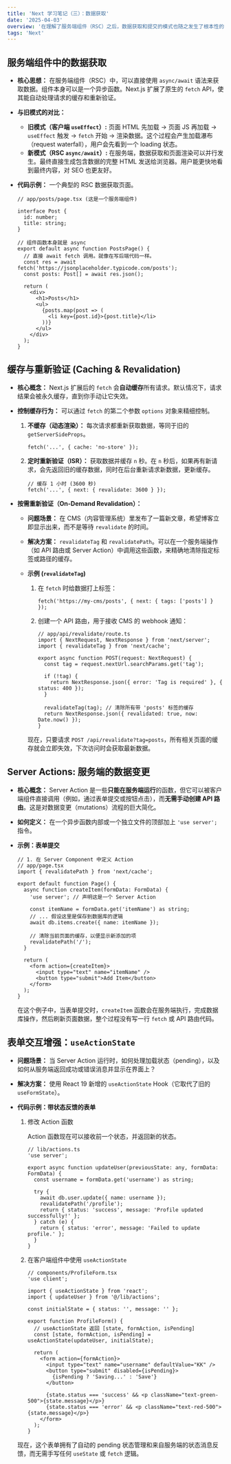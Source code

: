 ```yaml
---
title: 'Next 学习笔记（三）：数据获取'
date: '2025-04-03'
overview: '在理解了服务端组件（RSC）之后，数据获取和提交的模式也随之发生了根本性的变化。旧的 useEffect + fetch 模式不再是首选，新的模式将数据获取和变更更多地放在服务端处理，以获得更好的性能和更简洁的代码。'
tags: 'Next'
---
```


## 服务端组件中的数据获取

- **核心思想：** 在服务端组件（RSC）中，可以直接使用 `async/await` 语法来获取数据。组件本身可以是一个异步函数。Next.js 扩展了原生的 `fetch` API，使其能自动处理请求的缓存和重新验证。

- **与旧模式的对比：**

  - **旧模式（客户端 `useEffect`）:** 页面 HTML 先加载 -> 页面 JS 再加载 -> `useEffect` 触发 -> `fetch` 开始 -> 渲染数据。这个过程会产生加载瀑布（request waterfall），用户会先看到一个 loading 状态。
  - **新模式（RSC `async/await`）:** 在服务端，数据获取和页面渲染可以并行发生。最终直接生成包含数据的完整 HTML 发送给浏览器。用户能更快地看到最终内容，对 SEO 也更友好。

- **代码示例：** 一个典型的 RSC 数据获取页面。

  ```tsx
  // app/posts/page.tsx (这是一个服务端组件)
  
  interface Post {
    id: number;
    title: string;
  }
  
  // 组件函数本身就是 async
  export default async function PostsPage() {
    // 直接 await fetch 调用。就像在写后端代码一样。
    const res = await fetch('https://jsonplaceholder.typicode.com/posts');
    const posts: Post[] = await res.json();
  
    return (
      <div>
        <h1>Posts</h1>
        <ul>
          {posts.map(post => (
            <li key={post.id}>{post.title}</li>
          ))}
        </ul>
      </div>
    );
  }
  ```

## 缓存与重新验证 (Caching & Revalidation)

- **核心概念：** Next.js 扩展后的 `fetch` 会**自动缓存**所有请求。默认情况下，请求结果会被永久缓存，直到你手动让它失效。

- **控制缓存行为：** 可以通过 `fetch` 的第二个参数 `options` 对象来精细控制。

  1. **不缓存（动态渲染）：** 每次请求都重新获取数据，等同于旧的 `getServerSideProps`。

     ```tsx
     fetch('...', { cache: 'no-store' });
     ```

  2. **定时重新验证（ISR）：** 获取数据并缓存 `n` 秒。在 `n` 秒后，如果再有新请求，会先返回旧的缓存数据，同时在后台重新请求新数据，更新缓存。

     ```tsx
     // 缓存 1 小时 (3600 秒)
     fetch('...', { next: { revalidate: 3600 } });
     ```

- **按需重新验证（On-Demand Revalidation）：**

  - **问题场景：** 在 CMS（内容管理系统）里发布了一篇新文章，希望博客立即显示出来，而不是等待 `revalidate` 的时间。

  - **解决方案：** `revalidateTag` 和 `revalidatePath`。可以在一个服务端操作（如 API 路由或 Server Action）中调用这些函数，来精确地清除指定标签或路径的缓存。

  - **示例 (`revalidateTag`)**

    1. 在 `fetch` 时给数据打上标签：

       ```tsx
       fetch('https://my-cms/posts', { next: { tags: ['posts'] } });
       ```

    2. 创建一个 API 路由，用于接收 CMS 的 webhook 通知：

       ```tsx
       // app/api/revalidate/route.ts
       import { NextRequest, NextResponse } from 'next/server';
       import { revalidateTag } from 'next/cache';
       
       export async function POST(request: NextRequest) {
         const tag = request.nextUrl.searchParams.get('tag');
       
         if (!tag) {
           return NextResponse.json({ error: 'Tag is required' }, { status: 400 });
         }
       
         revalidateTag(tag); // 清除所有带 'posts' 标签的缓存
         return NextResponse.json({ revalidated: true, now: Date.now() });
       }
       ```

    现在，只要请求 `POST /api/revalidate?tag=posts`，所有相关页面的缓存就会立即失效，下次访问时会获取最新数据。

## Server Actions: 服务端的数据变更

- **核心概念：** Server Action 是一些**只能在服务端运行**的函数，但它可以被客户端组件直接调用（例如，通过表单提交或按钮点击），而**无需手动创建 API 路由**。这是对数据变更（mutations）流程的巨大简化。

- **如何定义：** 在一个异步函数内部或一个独立文件的顶部加上 `'use server';` 指令。

- **示例：表单提交**

  ```tsx
  // 1. 在 Server Component 中定义 Action
  // app/page.tsx
  import { revalidatePath } from 'next/cache';
  
  export default function Page() {
    async function createItem(formData: FormData) {
      'use server'; // 声明这是一个 Server Action
  
      const itemName = formData.get('itemName') as string;
      // ... 假设这里是保存到数据库的逻辑
      await db.items.create({ name: itemName });
  
      // 清除当前页面的缓存，以便显示新添加的项
      revalidatePath('/');
    }
  
    return (
      <form action={createItem}>
        <input type="text" name="itemName" />
        <button type="submit">Add Item</button>
      </form>
    );
  }
  ```

  在这个例子中，当表单提交时，`createItem` 函数会在服务端执行，完成数据库操作，然后刷新页面数据，整个过程没有写一行 `fetch` 或 API 路由代码。

## 表单交互增强：`useActionState`

- **问题场景：** 当 Server Action 运行时，如何处理加载状态（pending），以及如何从服务端返回成功或错误消息并显示在界面上？

- **解决方案：** 使用 React 19 新增的 `useActionState` Hook（它取代了旧的 `useFormState`）。

- **代码示例：带状态反馈的表单**

  1. 修改 Action 函数

     Action 函数现在可以接收前一个状态，并返回新的状态。

     ```tsx
     // lib/actions.ts
     'use server';
     
     export async function updateUser(previousState: any, formData: FormData) {
       const username = formData.get('username') as string;
     
       try {
         await db.user.update({ name: username });
         revalidatePath('/profile');
         return { status: 'success', message: 'Profile updated successfully!' };
       } catch (e) {
         return { status: 'error', message: 'Failed to update profile.' };
       }
     }
     ```

  2. 在客户端组件中使用 `useActionState`

     ```tsx
     // components/ProfileForm.tsx
     'use client';
     
     import { useActionState } from 'react';
     import { updateUser } from '@/lib/actions';
     
     const initialState = { status: '', message: '' };
     
     export function ProfileForm() {
       // useActionState 返回 [state, formAction, isPending]
       const [state, formAction, isPending] = useActionState(updateUser, initialState);
     
       return (
         <form action={formAction}>
           <input type="text" name="username" defaultValue="KK" />
           <button type="submit" disabled={isPending}>
             {isPending ? 'Saving...' : 'Save'}
           </button>
     
           {state.status === 'success' && <p className="text-green-500">{state.message}</p>}
           {state.status === 'error' && <p className="text-red-500">{state.message}</p>}
         </form>
       );
     }
     ```

  现在，这个表单拥有了自动的 pending 状态管理和来自服务端的状态消息反馈，而无需手写任何 `useState` 或 `fetch` 逻辑。